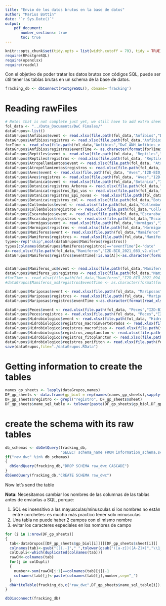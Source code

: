 ```yaml
---
title: "Envio de los datos brutos en la base de datos"
author: "Marius Bottin"
date: "`r Sys.Date()`"
output: 
    pdf_document:
       number_sections: true
       toc: true
---
```


```r
knitr::opts_chunk$set(tidy.opts = list(width.cutoff = 70), tidy = TRUE)
require(RPostgreSQL)
require(openxlsx)
require(readxl)
```

Con el objetivo de poder tratar los datos brutos con códigos SQL, puede ser útil tener las tablas brutas en un schema de la base de datos.


```r
fracking_db <- dbConnect(PostgreSQL(), dbname='fracking')
```

# Reading rawFiles
```r
# Note: that is not complete just yet, we still have to add extra sheets in the files, and maybe the database with the covariables
fol_data <- "../Data_Documents/DwC Finales/"
dataGrupos<-list()
dataGrupos$Anfibios$event <- read.xlsx(file.path(fol_data,"Anfibios","DwC_ANH_Anfibios_v.2.2_Eventos y RegistrosFN 26_revCCastro_Corregido_29_Ago_2022FN.xlsx"),sheet="Eventos",startRow = 2)
dataGrupos$Anfibios$registros <- read.xlsx(file.path(fol_data,"Anfibios","DwC_ANH_Anfibios_v.2.2_Eventos y RegistrosFN 26_revCCastro_Corregido_29_Ago_2022FN.xlsx"),sheet="Anfibios",startRow = 1)
forTime <- read_xlsx(file.path(fol_data,"Anfibios","DwC_ANH_Anfibios_v.2.2_Eventos y RegistrosFN 26_revCCastro_Corregido_29_Ago_2022FN.xlsx"),sheet = "Anfibios")
dataGrupos$Anfibios$registros$eventTime <- as.character(format(forTime$eventTime,"%H:%M:%S"))
dataGrupos$Reptiles$event <- read.xlsx(file.path(fol_data, "Reptiles","I2D-BIO_2022_060.xlsx"), sheet="Evento",startRow = 1)
dataGrupos$Reptiles$registros <- read.xlsx(file.path(fol_data, "Reptiles","I2D-BIO_2022_060.xlsx"), sheet="Reptiles")
dataGrupos$Atropellamientos$event <- read.xlsx(file.path(fol_data, "Atropellamientos", "I2D-BIO_2022_057.xlsx"), sheet="DwCEventos")
dataGrupos$Atropellamientos$registros <- read.xlsx(file.path(fol_data, "Atropellamientos", "I2D-BIO_2022_057.xlsx"), sheet="Registros")
dataGrupos$Aves$event <- read.xlsx(file.path(fol_data, "Aves","I2D-BIO_2021_050_v7.xlsx"), sheet="Eventos",startRow = 2)
dataGrupos$Aves$registros <- read.xlsx(file.path(fol_data, "Aves","I2D-BIO_2021_050_v7.xlsx"), sheet="Registros")
dataGrupos$Botanica$event <- read.xlsx(file.path(fol_data,"Botanica","I2D-BIO_2021_095.xlsx"),sheet="Eventos",startRow = 1)
dataGrupos$Botanica$registros_Arborea <- read.xlsx(file.path(fol_data,"Botanica","I2D-BIO_2021_095.xlsx"),sheet="Arbórea",startRow = 2)
dataGrupos$Botanica$registros_Epi_vas <- read.xlsx(file.path(fol_data,"Botanica","I2D-BIO_2021_095.xlsx"),sheet="Epífitas vasculares",startRow = 2)
dataGrupos$Botanica$registros_Epi_novas <- read.xlsx(file.path(fol_data,"Botanica","I2D-BIO_2021_095.xlsx"),sheet="Epífitas no vasculares",startRow = 2)
dataGrupos$Botanica$registros_col <- read.xlsx(file.path(fol_data,"Botanica","I2D-BIO_2021_095.xlsx"),sheet="Colección",startRow = 2)
dataGrupos$Collembolos$event <- read.xlsx(file.path(fol_data,"Collembolos","I2D-BIO_2021_099_v3.xlsx"),sheet="DwC_EvCol_2021-2022")
dataGrupos$Collembolos$registros <- read.xlsx(file.path(fol_data,"Collembolos","I2D-BIO_2021_099_v3.xlsx"),sheet="DwC RegCol 2021-2022")
dataGrupos$Escarabajos$event <- read.xlsx(file.path(fol_data,"Escarabajos","I2D-BIO_2021_069_v2_ev.xlsx"),sheet="I2D-BIO_2021_069_event")
dataGrupos$Escarabajos$registros <- read.xlsx(file.path(fol_data,"Escarabajos","I2D-BIO_2021_069_v3_rrbb.xlsx"),sheet="Sheet4")
dataGrupos$Hormigas$event <- read.xlsx(file.path(fol_data,"Hormigas","I2D-BIO_2021_096_v2_ev.xlsx"),sheet="Eventos")
dataGrupos$Hormigas$registros <- read.xlsx(file.path(fol_data,"Hormigas","I2D-BIO_2021_096_v2_rrbb.xlsx"),sheet="Hoja1")
dataGrupos$Mamiferos$event <- read.xlsx(file.path(fol_data,"Mamiferos","I2D-BIO_2021_083_v2.xlsx"),sheet="Evento")
dataGrupos$Mamiferos$registros <- read.xlsx(file.path(fol_data,"Mamiferos","I2D-BIO_2021_083_v2.xlsx"),sheet="Registros")
types<-rep("skip",ncol(dataGrupos$Mamiferos$registros))
types[colnames(dataGrupos$Mamiferos$registros)=="eventTime"]<-"date"
A<-read_xlsx(file.path(fol_data,"Mamiferos","I2D-BIO_2021_083_v2.xlsx"),sheet="Registros",col_types = types)
dataGrupos$Mamiferos$registros$eventTime[!is.na(A)]<-as.character(format(A[!is.na(A)],"%H:%M:%S"))


dataGrupos$Mamiferos_us$event <- read.xlsx(file.path(fol_data,"Mamiferos","I2D-BIO_2021_094_v3.xlsx"),sheet="Eventos")
dataGrupos$Mamiferos_us$registros <- read.xlsx(file.path(fol_data,"Mamiferos","I2D-BIO_2021_094_v3.xlsx"),sheet="Registros")
#forTime <- read_xlsx(file.path(fol_data,"Mamiferos","I2D-BIO_2021_094_v3.xlsx"),sheet = "Registros")
#dataGrupos$Mamiferos_us$registros$eventTime <- as.character(format(forTime$eventTime,"%H:%M:%S"))

dataGrupos$Mariposas$event <- read.xlsx(file.path(fol_data, "Mariposas","I2D-BIO_2021_084_v3_ev.xlsx"), sheet="DwCEventos", detectDates = T)
dataGrupos$Mariposas$registros <- read.xlsx(file.path(fol_data, "Mariposas","I2D-BIO_2021_084_v2_rrbb (1).xlsx"),sheet="Plantilla")
dataGrupos$Mariposas$registros$eventTime <-as.character(format(read_xlsx(file.path(fol_data, "Mariposas","I2D-BIO_2021_084_v2_rrbb (1).xlsx"), sheet="Plantilla")$eventTime,"%H:%M:%S"))

dataGrupos$Peces$event <- read.xlsx(file.path(fol_data, "Peces","I2D-BIO_2021_049_v3.xlsx"),sheet="Evento")
dataGrupos$Peces$registros <- read.xlsx(file.path(fol_data, "Peces","I2D-BIO_2021_049_v3.xlsx"),sheet="Registro")
dataGrupos$Hidrobiologico$event <- read.xlsx(file.path(fol_data, "Hidrobiologicos","I2D-BIO_2021_068_v3 Fn2022.xlsx"),sheet="Hidrobiologicos evento", startRow = 1)
dataGrupos$Hidrobiologico$registros_macroinvertebrados <- read.xlsx(file.path(fol_data, "Hidrobiologicos","I2D-BIO_2021_068_v3 Fn2022.xlsx") ,sheet="Macroinvertebrados acuáticos", startRow = 1)
dataGrupos$Hidrobiologico$registros_macrofitas <- read.xlsx(file.path(fol_data, "Hidrobiologicos","I2D-BIO_2021_068_v3 Fn2022.xlsx") ,sheet="Macrofitas acuáticas", startRow = 1)
dataGrupos$Hidrobiologico$registros_zooplancton <- read.xlsx(file.path(fol_data, "Hidrobiologicos","I2D-BIO_2021_068_v3 Fn2022.xlsx") ,sheet="Zooplancton ", startRow = 1)
dataGrupos$Hidrobiologico$registros_fitoplancton <- read.xlsx(file.path(fol_data, "Hidrobiologicos","I2D-BIO_2021_068_v3 Fn2022.xlsx") ,sheet="Fitoplancton", startRow = 1)
dataGrupos$Hidrobiologico$registros_perifiton <- read.xlsx(file.path(fol_data, "Hidrobiologicos","I2D-BIO_2021_068_v3 Fn2022.xlsx") ,sheet="Perifiton ", startRow = 1)
save(dataGrupos,file="./dataGrupos.RData")
```


# Getting information to create the tables
```r
names_gp_sheets <- lapply(dataGrupos,names)
DF_gp_sheets <- data.frame(gp_biol = rep(names(names_gp_sheets),sapply(names_gp_sheets, length)), sheet=Reduce(c, names_gp_sheets))
DF_gp_sheets$registro <- grepl("registro", DF_gp_sheets$sheet)
DF_gp_sheets$name_sql_table <- tolower(paste(DF_gp_sheets$gp_biol,DF_gp_sheets$sheet,sep="_"))
```

# create the schema with its raw tables

```r
db_schemas <- dbGetQuery(fracking_db, 
                         "SELECT schema_name FROM information_schema.schemata")$schema_name
if("raw_dwc" %in% db_schemas)
{
  dbSendQuery(fracking_db,"DROP SCHEMA raw_dwc CASCADE")
}
dbSendQuery(fracking_db,"CREATE SCHEMA raw_dwc")
```
Now let's send the table


**Nota**: Necesitamos cambiar los nombres de las columnas de las tablas antes de enviarlas a SQL, porque:

1. SQL es insensitivo a las mayusculas/minusculas si los nombres no están entre corchetes: es mucho más practico tener solo minusculas
2. Una tabla no puede haber 2 campos con el mismo nombre
3. evitar los caracteres especiales en los nombres de campo

```r
for (i in 1:nrow(DF_gp_sheets))
{
  tab<-dataGrupos[[DF_gp_sheets$gp_biol[i]]][[DF_gp_sheets$sheet[i]]]
  colnames(tab)<-gsub("[().-]","_",tolower(gsub("([a-z])([A-Z]+)","\\1_\\L\\2",colnames(tab),perl = T)))
  colDupli<-which(duplicated(colnames(tab)))
  rawCN<-colnames(tab)
  for(j in colDupli)
  {
    number<-sum(rawCN[j:1]==colnames(tab)[j])-1
    colnames(tab)[j]<-paste(colnames(tab)[j],number,sep="_")
  }
  dbWriteTable(fracking_db,c("raw_dwc",DF_gp_sheets$name_sql_table[i]),tab)
}
```



```r
dbDisconnect(fracking_db)
```

